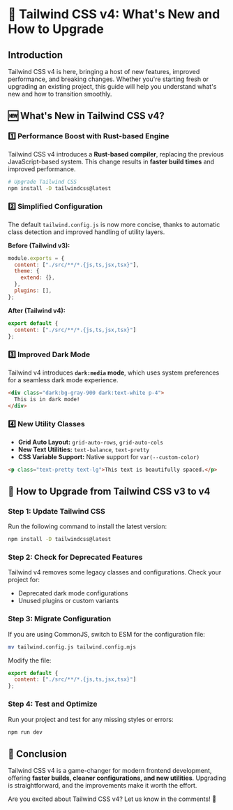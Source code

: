 
<MdxLayout>

# 🚀 Tailwind CSS v4: What's New and How to Upgrade

##  Introduction
Tailwind CSS v4 is here, bringing a host of new features, improved performance, and breaking changes. Whether you're starting fresh or upgrading an existing project, this guide will help you understand what's new and how to transition smoothly.

## 🆕 What's New in Tailwind CSS v4?

### 1️⃣ Performance Boost with Rust-based Engine
Tailwind CSS v4 introduces a **Rust-based compiler**, replacing the previous JavaScript-based system. This change results in **faster build times** and improved performance.

```bash
# Upgrade Tailwind CSS
npm install -D tailwindcss@latest
```

### 2️⃣ Simplified Configuration
The default `tailwind.config.js` is now more concise, thanks to automatic class detection and improved handling of utility layers.

**Before (Tailwind v3):**
```js
module.exports = {
  content: ["./src/**/*.{js,ts,jsx,tsx}"],
  theme: {
    extend: {},
  },
  plugins: [],
};
```

**After (Tailwind v4):**
```js
export default {
  content: ["./src/**/*.{js,ts,jsx,tsx}"]
};
```

### 3️⃣ Improved Dark Mode
Tailwind v4 introduces **`dark:media` mode**, which uses system preferences for a seamless dark mode experience.

```html
<div class="dark:bg-gray-900 dark:text-white p-4">
  This is in dark mode!
</div>
```

### 4️⃣ New Utility Classes
- **Grid Auto Layout:** `grid-auto-rows`, `grid-auto-cols`
- **New Text Utilities:** `text-balance`, `text-pretty`
- **CSS Variable Support:** Native support for `var(--custom-color)`

```html
<p class="text-pretty text-lg">This text is beautifully spaced.</p>
```

## 🔄 How to Upgrade from Tailwind CSS v3 to v4

### Step 1: Update Tailwind CSS
Run the following command to install the latest version:
```bash
npm install -D tailwindcss@latest
```

### Step 2: Check for Deprecated Features
Tailwind v4 removes some legacy classes and configurations. Check your project for:
- Deprecated dark mode configurations
- Unused plugins or custom variants

### Step 3: Migrate Configuration
If you are using CommonJS, switch to ESM for the configuration file:
```bash
mv tailwind.config.js tailwind.config.mjs
```

Modify the file:
```js
export default {
  content: ["./src/**/*.{js,ts,jsx,tsx}"]
};
```

### Step 4: Test and Optimize
Run your project and test for any missing styles or errors:
```bash
npm run dev
```

## 🎯 Conclusion
Tailwind CSS v4 is a game-changer for modern frontend development, offering **faster builds, cleaner configurations, and new utilities**. Upgrading is straightforward, and the improvements make it worth the effort.

Are you excited about Tailwind CSS v4? Let us know in the comments! 🚀



</MdxLayout>
